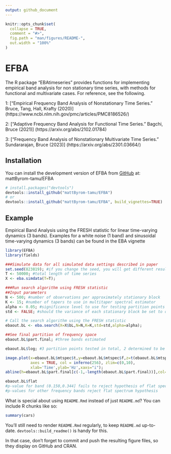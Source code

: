 ```yaml
---
output: github_document
---
```


<!-- README.md is generated from README.Rmd. Please edit that file -->

```r
knitr::opts_chunk$set(
  collapse = TRUE,
  comment = "#>",
  fig.path = "man/figures/README-",
  out.width = "100%"
)
```

# EFBA

<!-- badges: start -->
<!-- badges: end -->

The R package "EBAtimeseries" provides functions for implementing empirical band analysis for non stationary time series, with methods for functional and multivariate cases. For reference, see the following.

1: ["Empirical Frequency Band Analysis of Nonstationary Time Series." Bruce, Tang, Hall, Krafty (2020)] (https://www.ncbi.nlm.nih.gov/pmc/articles/PMC8186526/) 

2: ["Adaptive Frequency Band Analysis for Functional Time Series." Bagchi, Bruce (2021)] (https://arxiv.org/abs/2102.01784) 

3: ["Frequency Band Analysis of Nonstationary Multivariate Time Series." Sundararajan, Bruce (2023)] (https://arxiv.org/abs/2301.03664/)

## Installation

You can install the development version of EFBA from [GitHub](https://github.com/) at: mattByrom-tamu/EFBA

``` r
# install.packages("devtools")
devtools::install_github("mattByrom-tamu/EFBA")
# or
devtools::install_github("mattByrom-tamu/EFBA", build_vignettes=TRUE)
```

## Example

Empirical Band Analysis using the FRESH statistic for linear time-varying dynamics (3 bands). Examples for a white noise (1 band) and sinusoidal time-varying dynamics (3 bands) can be found in the EBA vignette 

```r
library(EFBA)
library(fields)

###Simulate data for all simulated data settings described in paper
set.seed(823819); #if you change the seed, you will get different results
T <- 50000; #total length of time series 
X <- eba.simdata(T=T);

###Run search algorithm using FRESH statistic
##Input parameters
N <- 500; #number of observations per approximately stationary block
K <- 15; #number of tapers to use in multitaper spectral estimator
alpha <- 0.05; #significance level to use for testing partition points using FRESH statistic
std <- FALSE; #should the variance of each stationary block be set to one across all blocks? (TRUE or FALSE)

# Call the search algorithm using the FRESH statistic 
ebaout.bL <- eba.search(X=X$bL,N=N,K=K,std=std,alpha=alpha);

##See final partition of frequency space
ebaout.bL$part.final; #three bands estimated

ebaout.bL$log; #3 partition points tested in total, 2 determined to be significant

image.plot(x=ebaout.bL$mtspec$t,y=ebaout.bL$mtspec$f,z=t(ebaout.bL$mtspec$mtspec), 
           axes = TRUE, col = inferno(256), zlim=c(0,10), 
           xlab='Time',ylab='Hz',xaxs="i"); 
abline(h=ebaout.bL$part.final[c(-1,-length(ebaout.bL$part.final))],col='green');

ebaout.bL$flat 
#p-value for band (0.150,0.344] fails to reject hypothesis of flat spectrum
#p-values for other frequency bands reject flat spectrum hypothesis
```

What is special about using `README.Rmd` instead of just `README.md`? You can include R chunks like so:

```r
summary(cars)
```

You'll still need to render `README.Rmd` regularly, to keep `README.md` up-to-date. `devtools::build_readme()` is handy for this.

In that case, don't forget to commit and push the resulting figure files, so they display on GitHub and CRAN.
